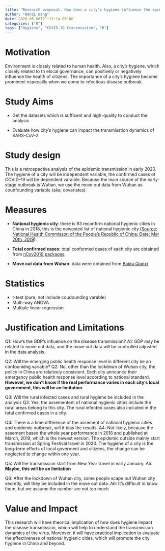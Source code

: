 ```yaml
---
title: "Research proposal: How does a city's hygiene influence the epidemic transmission"
author: "Wanqi Wang"
date: 2020-06-06T21:13:14-05:00
categories: ["R"]
tags: ["Hygiene", "COVID-19 transmission", "R"]
---
```



# Motivation

Environment is closely related to human health. Also, a city's hygiene, which closely related to th elocal governance, can positively or negatively influence the health of citizens. The importance of a city's hygiene become prominent especailly when we come to infectious disease outbreak. 

# Study Aims

 - Get the datasets which is sufficent and high-quality to conduct the analysis

 - Evaluate how city's hygiene can impact the transmisstion dynamics of SARS-CoV-2.
 

# Study design

This is a retrospective analysis of the epidemic transmission in early 2020. The hygiene of a city will be independent variable, the confirmed cases of COVID-19 will be dependent varaible. Because the main source of the early-stage outbreak is Wuhan, we use the move out data from Wuhan as counfounding variable (aka, covariates). 



# Measures

 - **National hygienic city**: there is 93 reconfirm national hygienic cities in China in 2018, this is the newested list of national hygienic city.([Source: National Health Commisson of the People's Republic of China; Date: Mar 20th, 2019](http://www.chinanews.com/gn/2019/03-20/8785718.shtml)). 
 
 - **Total confirmed cases**: total conformed cases of each city are obtained from [nCov2019 packages](https://github.com/GuangchuangYu/nCov2019).
 
 - **Move out data from Wuhan**: data were obtained from [Baidu Qianxi](https://qianxi.baidu.com/2020/)

# Statistics

 - t-test (pure, not include coudounding varable)
 - Multi-way ANOVA
 - Multiple linear regression

# Justification and Limitations
Q1: How's the GDP's influence on the disease transmission?
A1: GDP may be related to move out data, and the move out data will be controlled adjusted in the data analysis. 

Q2: Will the emerging public health response level in different city be an confounidng variable?
Q2: No, other than the lockdown of Wuhan city, the policy in China are relatively consistent. Each city announce their emergency public health response level according to national standard. **However, we don't know if the real performance varies in each city's local government, this will be an limitation**. 

Q3: Will the rural infected cases and rural hygiene be included in the analysis
Q3: Yes, the assementent of national hygienic cities include the rural areas belong to this city. The rural infected cases also included in the total confirmed cases in a city. 

Q4: There is a time difference of the assement of national hygienic cities and epidemic outbreak, will it bias the results.
A4: Not likely, because the assement based the whole year performance in 2018 and published at March, 2019, which is the newest version. The epidemic outside mainly start transmission at Spring Festival travel in 2020. The hygiene of a city is the long-term efforts of local goverment and citizens, the change can be neglected to change within one year.

Q5: Will the transmission start from New Year travel in early January.
A5: **Maybe, this will be an limitation**

Q6: After the lockdown of Wuhan city, some people scape out Wuhan city secretly, will they be included in the move out data.
A6: It's difficult to know them, but we assume the number are not too much

# Value and Impact

This research will have theorical implication of how does hygiene impact the disease transmission, which will help to understand the transimission dynamics of the virus. Moreover, it will have practical implication to evaluate the effectiveness of national hygienic cities, which will promote the city hygiene in China and beyond.
 
